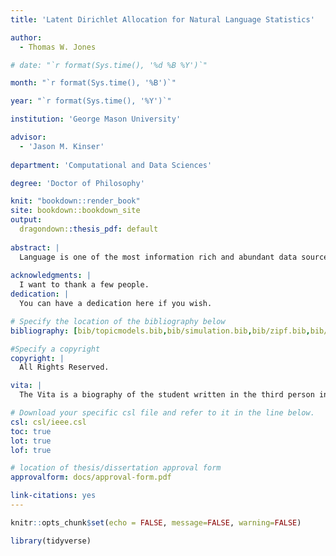 ```yaml
---
title: 'Latent Dirichlet Allocation for Natural Language Statistics'

author:
  - Thomas W. Jones

# date: "`r format(Sys.time(), '%d %B %Y')`"

month: "`r format(Sys.time(), '%B')`"

year: "`r format(Sys.time(), '%Y')`"

institution: 'George Mason University'

advisor: 
  - 'Jason M. Kinser'
  
department: 'Computational and Data Sciences'

degree: 'Doctor of Philosophy'

knit: "bookdown::render_book"
site: bookdown::bookdown_site
output: 
  dragondown::thesis_pdf: default
  
abstract: |
  Language is one of the most information rich and abundant data sources available. Rigorous statistical study of linguistic phenomena can elevate the digital humanities, linguistic applications to computational social science, and statistics itself. As yet, statistical applications to language, whether in linguistics, computation, or otherwise, are largely ad-hoc. Performance gains in modeling have largely been due to two factors: fine tuning transfer learning and increasing the size and complexity of models. Due to the statistical nature of human language---governed by several power law phenomena---fine tuning transfer learning may be advantageous for corpus analyses, not just artificial intelligence applications. Yet state of the art "transformer" models are expensive and opaque. I propose we revisit Latent Dirichlet Allocation (LDA) for corpus statistics. As a parametric statistical model of a data generating process, it has the potential to be used in statistically rigorous ways to study language. In this dissertation, I state my case for what I refer to as "corpus statistics", a more statistically rigorous take on analyzing text data. I link the data generating process for LDA to Zipf's law and use that relationship to engage in simulation studies for LDA. I also develop a coefficient of determination for topic models, extend LDA to enable pre-train/fine tuning transfer learning, and implement this research and more in an R package, _tidylda_. 
  
acknowledgments: |
  I want to thank a few people.
dedication: |
  You can have a dedication here if you wish.

# Specify the location of the bibliography below
bibliography: [bib/topicmodels.bib,bib/simulation.bib,bib/zipf.bib,bib/manual_entry.bib,bib/transformers.bib,bib/software.bib]

#Specify a copyright
copyright: |
  All Rights Reserved.

vita: |
  The Vita is a biography of the student written in the third person in either essay or outline form. It should include full name, place and date of birth (optional), country of citizenship (optional), institutions attended, degrees and honors received, titles of publications, teaching and professional experience, and other pertinent data. The vita should be one page or less

# Download your specific csl file and refer to it in the line below.
csl: csl/ieee.csl
toc: true
lot: true
lof: true

# location of thesis/dissertation approval form
approvalform: docs/approval-form.pdf

link-citations: yes
---
```


```r
knitr::opts_chunk$set(echo = FALSE, message=FALSE, warning=FALSE)

library(tidyverse)
```


